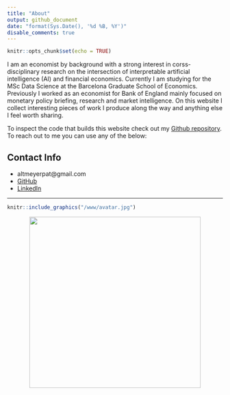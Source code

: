 ```yaml
---
title: "About"
output: github_document
date: "format(Sys.Date(), '%d %B, %Y')"
disable_comments: true
---
```


```r
knitr::opts_chunk$set(echo = TRUE)
```

I am an economist by background with a strong interest in corss-disciplinary research on the intersection of interpretable artificial intelligence (AI) and financial economics. Currently I am studying for the MSc Data Science at the Barcelona Graduate School of Economics. Previously I worked as an economist for Bank of England mainly focused on monetary policy briefing, research and market intelligence. On this website I collect interesting pieces of work I produce along the way and anything else I feel worth sharing.

To inspect the code that builds this website check out my [Github repository](https://github.com/pat-alt/patalt). To reach out to me you can use any of the below:

## Contact Info {#contact}

- altmeyerpat@gmail.com
- [GitHub](https://github.com/pat-alt)
- [LinkedIn](https://www.linkedin.com/in/patrick-altmeyer-a2a25494/)

<hr>

```r
knitr::include_graphics("/www/avatar.jpg")
```

<div style="text-align:center">
  <img src="/www/avatar.jpg"  width="400px"/>
</div>



